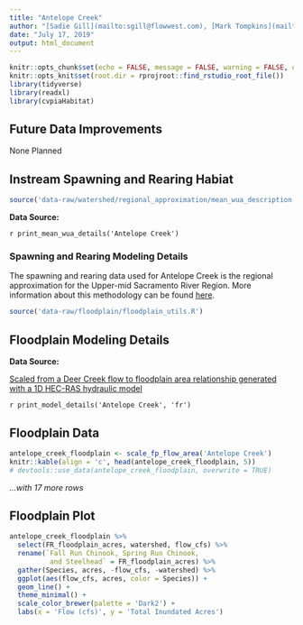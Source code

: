 ```yaml
---
title: "Antelope Creek"
author: "[Sadie Gill](mailto:sgill@flowwest.com), [Mark Tompkins](mailto:mtompkins@flowwest.com), [Erin Cain](mailto:ecain@flowwest.com)"
date: "July 17, 2019"
output: html_document
---
```


```r
knitr::opts_chunk$set(echo = FALSE, message = FALSE, warning = FALSE, out.width = '100%')
knitr::opts_knit$set(root.dir = rprojroot::find_rstudio_root_file())
library(tidyverse)
library(readxl)
library(cvpiaHabitat)
```

## Future Data Improvements
None Planned 

## Instream Spawning and Rearing Habiat
```r
source('data-raw/watershed/regional_approximation/mean_wua_description.R')
```
**Data Source:** 

`r print_mean_wua_details('Antelope Creek')`

### Spawning and Rearing Modeling Details 

The spawning and rearing data used for Antelope Creek is the regional approximation for the Upper-mid Sacramento River Region. More information about this methodology can be found [here](http://cvpia-habitat-docs-markdown.s3-website-us-west-2.amazonaws.com/watershed/Regional_Approximation.html).  

```r
source('data-raw/floodplain/floodplain_utils.R')
```

## Floodplain Modeling Details

**Data Source:**

[Scaled from a Deer Creek flow to floodplain area relationship generated with a 1D HEC-RAS hydraulic model](https://s3-us-west-2.amazonaws.com/cvpiahabitat-r-package/cvpia-sit-model-inputs/DRAFT+Deer+Creek+Hydraulic+Models+Tech+Memo+6-08-07.pdf)

`r print_model_details('Antelope Creek', 'fr')`

## Floodplain Data

```r
antelope_creek_floodplain <- scale_fp_flow_area('Antelope Creek')
knitr::kable(align = 'c', head(antelope_creek_floodplain, 5))
# devtools::use_data(antelope_creek_floodplain, overwrite = TRUE)
```

*...with 17 more rows*

## Floodplain Plot
```r
antelope_creek_floodplain %>% 
  select(FR_floodplain_acres, watershed, flow_cfs) %>%
  rename(`Fall Run Chinook, Spring Run Chinook,
          and Steelhead` = FR_floodplain_acres) %>% 
  gather(Species, acres, -flow_cfs, -watershed) %>% 
  ggplot(aes(flow_cfs, acres, color = Species)) +
  geom_line() +
  theme_minimal() +
  scale_color_brewer(palette = 'Dark2') +
  labs(x = 'Flow (cfs)', y = 'Total Inundated Acres')
```
